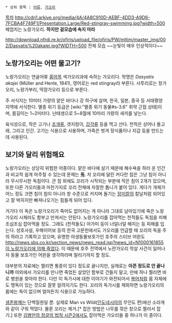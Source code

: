  * 상위 항목 : [[어류]], [[가오리]]

[[목차]]
http://cdn1.arkive.org/media/4A/4A8C910D-AEBF-4DD3-A9D6-7FCBA4F749F1/Presentation.Large/Red-stingray-swimming.jpg?width=500
헤엄치는 노랑가오리. '''하지만 겉모습에 속지 마라'''

http://download.nfrdi.re.kr/ofiris/upload_file/ofiris/PW/mltim/master_img/002/Dasyatis%20akajei.jpg?WIDTH=500
전체 모습  ~~눈빛이 매우 인상적이다~~

== 노랑가오리는 어떤 물고기? ==
노랑가오리는 연골어류 [[홍어]]목 색가오리과에 속하는 가오리다. 학명은 ''Dasyatis akajei'' (Müller and Henle, 1841), 영어로는 red stingray라 부른다. 사투리로는 창가오리, 노랑가부리, 딱장가오리 등으로 부른다.

주 서식지는 10미터 가량의 얕은 바다나 강 하구에 살며, 한국, 일본, 중국 등 서태평양 지역에 서식한다. 멸종 위기 등급은 [wiki:"멸종 위기 동물#s-3.6" 취약 근접 상태]이며, 몸길이는 1~2미터다. 난태생으로 5~8월에 10마리 가량의 새끼를 낳는다.

육식성으로, 작은 고기나 [[조개]]류, 갯지렁이, [[갑각류]] 등을 먹고 산다. 천적은 상어나 돌고래, 그리고 인간.
고기는 식용으로 사용하며, 가죽은 벗겨 장식품이나 지갑 등을 만드는 데 사용된다.

== 보기와 달리 위험해요 ==
노랑가오리는 상당히 위험한 어종이다. 얕은 바다에 살기 때문에 해수욕을 하러 온 인간과 비교적 쉽게 마주칠 수 있는데 문제는 '''[[독]]'''. 저 꼬리에 달린 커다란 침은 그냥 침이 아니라 무시무시한 독침이다. 큰 침 외에도 꼬리가 시작되는 부분에 작은 침이 2개가 있으며, 또한 다른 가오리들과 마찬가지로 꼬리 전체에 자잘한 톱니가 붙어 있다. 게다가 개체가 어느 정도 크면 침이 침이 아니라 창 수준으로 커지며 돌기는 [[장미칼]]의 칼날처럼 되어있고 잘 박히지만 빠져나오기는 힘들게 되어 있다. 

거기다 이 독은 노랑가오리가 죽어도 없어지는 게 아니라 그대로 남아있기에 죽은 노랑가오리 시체라도 함부고 만져서는 안된다. 노랑가오리를 잡아먹는 천적들도 독침을 피해 조심조심 잡아먹을 정도. 그래도 (천적들도) 아가미 등이 너덜너덜 해지는 등 피해를 입는다. 성호사설, 우해이어보 등의 한국 고문헌에서도 가오리를 언급할 때 꼬리의 독을 주의 하라고 기록하고 있으며, 유명한 야생동물보호가인 호주의 스티브 어윈도 [[http://news.sbs.co.kr/section_news/news_read.jsp?news_id=N1000161855 이 노랑가오리에 의해 죽었다]]. 이 때문에 호주 전역에서 노란가오리 학살 사건이 일어나자 동물 보호가인 어윈을 생각하라며 말리기까지 할 정도.

대부분의 자료에는 찔리면 통증이 있다 정도로 끝나지만, 실제로는 '''아픈 정도로 안 끝나니까''' 야외에서 가오리를 만나면 죽었든 살았던 함부로 건들지 말고, 만에 하나 찔리면 바로 병원을 찾아야 한다.
다만 이 독가시에 대한 이야기가 와전되어서 [[복어]]처럼 몸 자체에도 맹독이 있는 것으로 잘못 알려지기도 한다. 꼬리의 독가시를 제외하면 노랑가오리의 몸에는 독이 없으며 얼마든지 식용으로 가능하다.

[[생존왕]]께는 단백질원일 뿐.  실제로 Man vs Wild([[인도네시아]]의 무인도 편)에선 소라게와 같이 구워 먹었다. 물론 꼬리는 제거.[* 잡은 방법은 나무를 깎은 창으로 찔러서 잡기.] 또한 [[김병만의 정글의 법칙 시즌2#s-1.1.1|김병만의 정글의 법칙 시즌2]]에서도 잡아먹은 가오리들 중 하나가 이 종이다.

